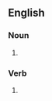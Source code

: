 ==English==

===Noun===
{{head|en|noun form}}

# {{plural of|puggle|lang=en}}

===Verb===
{{head|en|verb form}}

# {{en-third-person singular of|puggle}}